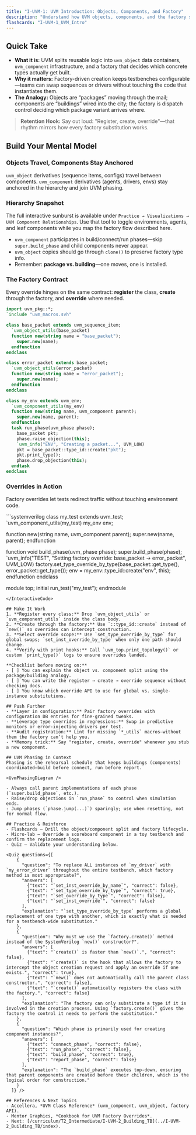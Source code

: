 ```yaml
---
title: "I-UVM-1: UVM Introduction: Objects, Components, and Factory"
description: "Understand how UVM objects, components, and the factory stitch together so your testbench stays configurable."
flashcards: "I-UVM-1_UVM_Intro"
---
```



## Quick Take
- **What it is:** UVM splits reusable logic into `uvm_object` data containers, `uvm_component` infrastructure, and a factory that decides which concrete types actually get built.
- **Why it matters:** Factory-driven creation keeps testbenches configurable—teams can swap sequences or drivers without touching the code that instantiates them.
- **The Analogy:** Objects are “packages” moving through the mail; components are “buildings” wired into the city; the factory is dispatch control deciding which package variant arrives where.

> **Retention Hook:** Say out loud: "Register, create, override"—that rhythm mirrors how every factory substitution works.

## Build Your Mental Model
### Objects Travel, Components Stay Anchored
`uvm_object` derivatives (sequence items, configs) travel between components. `uvm_component` derivatives (agents, drivers, envs) stay anchored in the hierarchy and join UVM phasing.

<div className="my-6 rounded-2xl border border-muted bg-muted/40 p-6">
  <h3 className="text-lg font-semibold">Hierarchy Snapshot</h3>
  <p className="mt-2 text-sm text-muted-foreground">
    The full interactive sunburst is available under
    <code>Practice → Visualizations → UVM Component Relationships</code>. Use that tool to toggle
    environments, agents, and leaf components while you map the factory flow described here.
  </p>
</div>

- `uvm_component` participates in build/connect/run phases—skip `super.build_phase` and child components never appear.
- `uvm_object` copies should go through `clone()` to preserve factory type info.
- Remember: **package vs. building**—one moves, one is installed.

### The Factory Contract
Every override hinges on the same contract: **register** the class, **create** through the factory, and **override** where needed.

```systemverilog
import uvm_pkg::*;
`include "uvm_macros.svh"

class base_packet extends uvm_sequence_item;
  `uvm_object_utils(base_packet)
  function new(string name = "base_packet");
    super.new(name);
  endfunction
endclass

class error_packet extends base_packet;
  `uvm_object_utils(error_packet)
  function new(string name = "error_packet");
    super.new(name);
  endfunction
endclass

class my_env extends uvm_env;
  `uvm_component_utils(my_env)
  function new(string name, uvm_component parent);
    super.new(name, parent);
  endfunction
  task run_phase(uvm_phase phase);
    base_packet pkt;
    phase.raise_objection(this);
    `uvm_info("ENV", "Creating a packet...", UVM_LOW)
    pkt = base_packet::type_id::create("pkt");
    pkt.print_type();
    phase.drop_objection(this);
  endtask
endclass
```

### Overrides in Action
Factory overrides let tests redirect traffic without touching environment code.

<InteractiveCode>
```systemverilog
class my_test extends uvm_test;
  `uvm_component_utils(my_test)
  my_env env;

  function new(string name, uvm_component parent);
    super.new(name, parent);
  endfunction

  function void build_phase(uvm_phase phase);
    super.build_phase(phase);
    `uvm_info("TEST", "Setting factory override: base_packet -> error_packet", UVM_LOW)
    factory.set_type_override_by_type(base_packet::get_type(), error_packet::get_type());
    env = my_env::type_id::create("env", this);
  endfunction
endclass

module top;
  initial run_test("my_test");
endmodule
```
</InteractiveCode>

## Make It Work
1. **Register every class:** Drop `uvm_object_utils` or `uvm_component_utils` inside the class body.
2. **Create through the factory:** Use `::type_id::create` instead of `new()` so overrides can intercept construction.
3. **Select override scope:** Use `set_type_override_by_type` for global swaps; `set_inst_override_by_type` when only one path should change.
4. **Verify with print hooks:** Call `uvm_top.print_topology()` or custom `print_type()` logs to ensure overrides landed.

**Checklist before moving on:**
- [ ] You can explain the object vs. component split using the package/building analogy.
- [ ] You can write the register → create → override sequence without checking docs.
- [ ] You know which override API to use for global vs. single-instance substitutions.

## Push Further
- **Layer in configuration:** Pair factory overrides with configuration DB entries for fine-grained tweaks.
- **Leverage type overrides in regressions:** Swap in predictive monitors or error-injecting drivers per test.
- **Audit registration:** Lint for missing `*_utils` macros—without them the factory can’t help you.
- **Memory trick:** Say "register, create, override" whenever you stub a new component.

## UVM Phasing in Context
Phasing is the rehearsal schedule that keeps buildings (components) coordinated—build before connect, run before report.

<UvmPhasingDiagram />

- Always call parent implementations of each phase (`super.build_phase`, etc.).
- Raise/drop objections in `run_phase` to control when simulation ends.
- Jump phases (`phase.jump(...)`) sparingly; use when resetting, not for normal flow.

## Practice & Reinforce
- Flashcards – Drill the object/component split and factory lifecycle.
- Micro-lab – Override a scoreboard component in a toy testbench and confirm the replacement logs.
- Quiz – Validate your understanding below.

<Quiz questions={[
    {
      "question": "To replace ALL instances of `my_driver` with `my_error_driver` throughout the entire testbench, which factory method is most appropriate?",
      "answers": [
        {"text": "`set_inst_override_by_name`", "correct": false},
        {"text": "`set_type_override_by_type`", "correct": true},
        {"text": "`set_override_by_type`", "correct": false},
        {"text": "`set_inst_override`", "correct": false}
      ],
      "explanation": "`set_type_override_by_type` performs a global replacement of one type with another, which is exactly what is needed for a testbench-wide substitution."
    },
    {
      "question": "Why must we use the `factory.create()` method instead of the SystemVerilog `new()` constructor?",
      "answers": [
        {"text": "`create()` is faster than `new()`.", "correct": false},
        {"text": "`create()` is the hook that allows the factory to intercept the object creation request and apply an override if one exists.", "correct": true},
        {"text": "`new()` does not automatically call the parent class constructor.", "correct": false},
        {"text": "`create()` automatically registers the class with the factory.", "correct": false}
      ],
      "explanation": "The factory can only substitute a type if it is involved in the creation process. Using `factory.create()` gives the factory the control it needs to perform the substitution."
    },
    {
      "question": "Which phase is primarily used for creating component instances?",
      "answers": [
        {"text": "connect_phase", "correct": false},
        {"text": "run_phase", "correct": false},
        {"text": "build_phase", "correct": true},
        {"text": "report_phase", "correct": false}
      ],
      "explanation": "The `build_phase` executes top-down, ensuring that parent components are created before their children, which is the logical order for construction."
    }
  ]} />

## References & Next Topics
- Accellera, *UVM Class Reference* (uvm_component, uvm_object, factory API).
- Mentor Graphics, *Cookbook for UVM Factory Overrides*.
- Next: [/curriculum/T2_Intermediate/I-UVM-2_Building_TB](../I-UVM-2_Building_TB/index).
